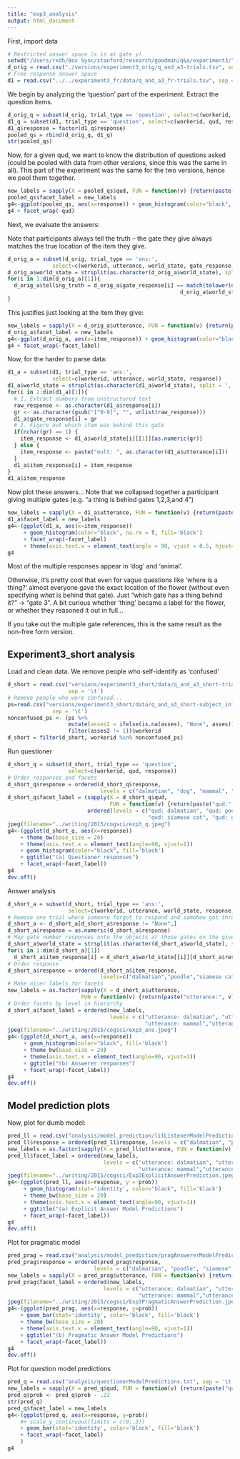```yaml
---
title: "exp3_analysis"
output: html_document
---
```


First, import data

```r
# Restricted answer space (x is at gate y)
setwd("/Users/rxdh/Box Sync/stanford/research/goodman/q&a/experiment3/")
d_orig = read.csv("./versions/experiment3_orig/q_and_a3-trials.tsv", sep = '\t')
# Free response answer space
d1 = read.csv("../../experiment3_fr/data/q_and_a3_fr-trials.tsv", sep = '\t')
```

We begin by analyzing the 'question' part of the experiment. Extract the question items.

```r
d_orig_q = subset(d_orig, trial_type == 'question', select=c(workerid, qud, response))
d1_q = subset(d1, trial_type == 'question', select=c(workerid, qud, response))
d1_q$response = factor(d1_q$response)
pooled_qs = rbind(d_orig_q, d1_q)
str(pooled_qs)
```

Now, for a given qud, we want to know the distribution of questions asked (could be pooled with data from other versions, since this was the same in all). This part of the experiment was the same for the two versions, hence we pool them together.

```r
new_labels = sapply(X = pooled_qs$qud, FUN = function(v) {return(paste("qud:", v))})
pooled_qs$facet_label = new_labels
g4<-ggplot(pooled_qs, aes(x=response)) + geom_histogram(color="black", fill='black')
g4 + facet_wrap(~qud)
```

Next, we evaluate the answers:

Note that participants always tell the truth -- the gate they give always matches the true location of the item they give.

```r
d_orig_a = subset(d_orig, trial_type == 'ans:', 
              select=c(workerid, utterance, world_state, gate_response, item_response))
d_orig_a$world_state = strsplit(as.character(d_orig_a$world_state), split = ',')
for(i in 1:dim(d_orig_a)[1]){
  d_orig_a$telling_truth = d_orig_a$gate_response[i] == match(tolower(d_orig_a$item_response[i]), 
                                                      d_orig_a$world_state[i][[1]])
}
```

This justifies just looking at the item they give:

```r
new_labels = sapply(X = d_orig_a$utterance, FUN = function(v) {return(paste("utterance:", v))})
d_orig_a$facet_label = new_labels
g4<-ggplot(d_orig_a, aes(x=item_response)) + geom_histogram(color="black", fill='black')
g4 + facet_wrap(~facet_label)
```

Now, for the harder to parse data:

```r
d1_a = subset(d1, trial_type == 'ans:', 
              select=c(workerid, utterance, world_state, response))
d1_a$world_state = strsplit(as.character(d1_a$world_state), split = ',')
for(i in 1:dim(d1_a)[1]){
  # 1. Extract numbers from unstructured text
  raw_response <- as.character(d1_a$response[i])
  gr <- as.character(gsub("[^0-9]", "", unlist(raw_response)))
  d1_a$gate_response[i] = gr
  # 2. Figure out which item was behind this gate 
  if(nchar(gr) == 1) {
    item_response <- d1_a$world_state[i][[1]][as.numeric(gr)] 
  } else {
    item_response <- paste("mult: ", as.character(d1_a$utterance[i]))
  } 
  d1_a$item_response[i] = item_response
}
d1_a$item_response
```

Now plot these answers... Note that we collapsed together a participant giving multiple gates (e.g. "a thing is behind gates 1,2,3,and 4")

```r
new_labels = sapply(X = d1_a$utterance, FUN = function(v) {return(paste("utterance:", v))})
d1_a$facet_label = new_labels
g4<-(ggplot(d1_a, aes(x=item_response)) 
     + geom_histogram(color="black", na.rm = T, fill='black')
     + facet_wrap(~facet_label) 
     + theme(axis.text.x = element_text(angle = 90, vjust = 0.5, hjust=1)))
g4
```

Most of the multiple responses appear in 'dog' and 'animal'. 

Otherwise, it's pretty cool that even for vague questions like 'where is a thing?' almost everyone gave the exact location of the flower (without even specifying *what* is behind that gate). Just "which gate has a thing behind it?" -> "gate 3". A bit curious whether 'thing' became a label for the flower, or whether they reasoned it out in full... 

If you take out the multiple gate references, this is the same result as the non-free form version. 

Experiment3_short analysis
--------------------------

Load and clean data. We remove people who self-identify as 'confused' 

```r
d_short = read.csv("versions/experiment3_short/data/q_and_a3_short-trials.tsv", 
                   sep = '\t')
# Remove people who were confused...
ps=read.csv("versions/experiment3_short/data/q_and_a3_short-subject_information.tsv", 
              sep = '\t')
nonconfused_ps <- (ps %>% 
                   mutate(asses2 = ifelse(is.na(asses), "None", asses)) %>% 
                   filter(asses2 != 1))$workerid
d_short = filter(d_short, workerid %in% nonconfused_ps)
```

Run questioner 

```r
d_short_q = subset(d_short, trial_type == 'question', 
                   select=c(workerid, qud, response))
# Order responses and facets
d_short_q$response = ordered(d_short_q$response, 
                             levels = c("dalmatian", "dog", "mammal", "animal"))
d_short_q$facet_label = (sapply(X = d_short_q$qud, 
                                FUN = function(v) {return(paste("qud:", v))}) %>% 
                         ordered(levels = c("qud: dalmatian", "qud: poodle", 
                                            "qud: siamese cat", "qud: goldfish")))
jpeg(filename="../writing/2015/cogsci/exp3_q.jpeg")
g4<-(ggplot(d_short_q, aes(x=response)) 
    + theme_bw(base_size = 20)
    + theme(axis.text.x = element_text(angle=90, vjust=1))
    + geom_histogram(color="black", fill='black')
    + ggtitle("(a) Questioner responses")
    + facet_wrap(~facet_label))
g4
dev.off()
```

Answer analysis

```r
d_short_a = subset(d_short, trial_type == 'ans:', 
                   select=c(workerid, utterance, world_state, response))
# Remove one trial where someone forgot to respond and somehow got through...
d_short_a <- d_short_a[d_short_a$response != "None",]
d_short_a$response = as.numeric(d_short_a$response)
# Map gate number responses onto the objects at those gates on the given trial
d_short_a$world_state = strsplit(as.character(d_short_a$world_state), split = ',')
for(i in 1:dim(d_short_a)[1])
  d_short_a$item_response[i] = d_short_a$world_state[[i]][d_short_a$response[i]]
# Order response
d_short_a$response = ordered(d_short_a$item_response,
                             levels=c("dalmatian","poodle","siamese cat","goldfish"))
# Make nicer labels for facets
new_labels = as.factor(sapply(X = d_short_a$utterance, 
                       FUN = function(v) {return(paste("utterance:", v))}))
# Order facets by level in hierarchy
d_short_a$facet_label = ordered(new_labels, 
                                levels = c("utterance: dalmatian", "utterance: dog", 
                                           "utterance: mammal","utterance: animal"))
jpeg(filename="../writing/2015/cogsci/exp3_ans.jpeg")
g4<-(ggplot(d_short_a, aes(x=response)) 
     + geom_histogram(color="black", fill='black')
     + theme_bw(base_size = 20)
     + theme(axis.text.x = element_text(angle=90, vjust=1))
     + ggtitle("(b) Answerer responses")
     + facet_wrap(~facet_label))
g4
dev.off()
```

Model prediction plots
----------------------

Now, plot for dumb model:

```r
pred_ll = read.csv("analysis/model_prediction/litListenerModelPredictions.csv", sep = '\t')
pred_ll$response = ordered(pred_ll$response, levels = c("dalmatian", "poodle", "siamese", "goldfish"))
new_labels = as.factor(sapply(X = pred_ll$utterance, FUN = function(v) {return(paste("utterance:", v))}))
pred_ll$facet_label = ordered(new_labels, 
                              levels = c("utterance: dalmatian", "utterance: dog", 
                                         "utterance: mammal","utterance: animal"))
jpeg(filename="../writing/2015/cogsci/Exp3ExplicitAnswerPrediction.jpeg")
g4<-(ggplot(pred_ll, aes(x=response, y = prob)) 
     + geom_histogram(stat='identity', color="black", fill='black')
     + theme_bw(base_size = 20)
     + theme(axis.text.x = element_text(angle=90, vjust=1))
     + ggtitle("(a) Explicit Answer Model Predictions")
     + facet_wrap(~facet_label))
g4
dev.off()
```

Plot for pragmatic model

```r
pred_prag = read.csv("analysis/model_prediction/pragAnswererModelPredictions.csv", sep = '\t')
pred_prag$response = ordered(pred_prag$response, 
                           levels = c("dalmatian", "poodle", "siamese", "goldfish"))
new_labels = sapply(X = pred_prag$utterance, FUN = function(v) {return(paste("utterance:", v))})
pred_prag$facet_label = ordered(new_labels, 
                              levels = c("utterance: dalmatian", "utterance: dog", 
                                         "utterance: mammal","utterance: animal"))
jpeg(filename="../writing/2015/cogsci/Exp3PragmaticAnswerPrediction.jpeg")
g4<-(ggplot(pred_prag, aes(x=response, y=prob)) 
    + geom_bar(stat='identity', color='black', fill='black')
    + theme_bw(base_size = 20)
    + theme(axis.text.x = element_text(angle=90, vjust=1))
    + ggtitle("(b) Pragmatic Answer Model Predictions")
    + facet_wrap(~facet_label))
g4
dev.off()
```

Plot for question model predictions

```r
pred_q = read.csv("analysis/questionerModelPredictions.txt", sep = '\t')
new_labels = sapply(X = pred_q$qud, FUN = function(v) {return(paste("qud:", v))})
pred_q$prob <- pred_q$prob - .22
str(pred_q)
pred_q$facet_label = new_labels
g4<-(ggplot(pred_q, aes(x=response, y=prob)) 
    #+ scale_y_continuous(limits = c(0,.3))
    + geom_bar(stat='identity', color='black', fill='black')
    + facet_wrap(~facet_label)
    )
g4
```

